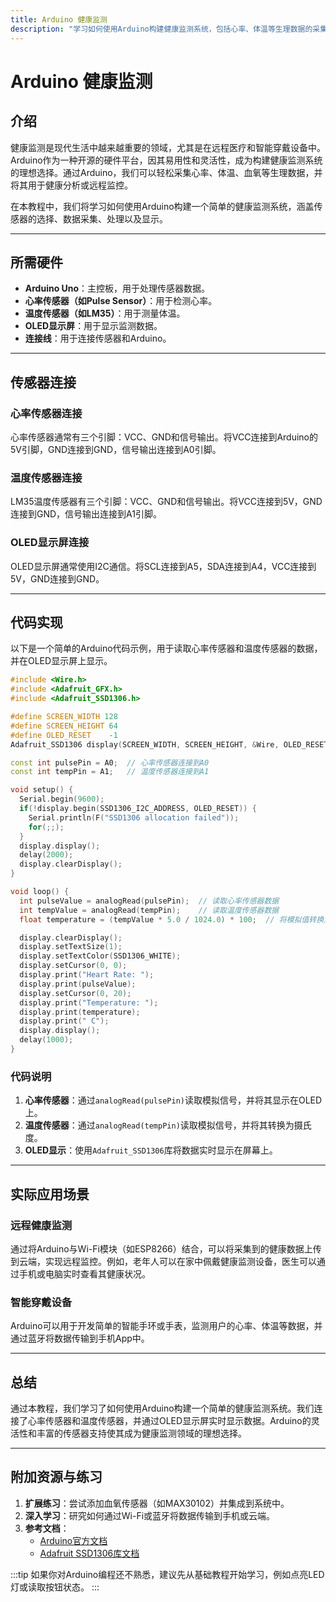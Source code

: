 ```yaml
---
title: Arduino 健康监测
description: "学习如何使用Arduino构建健康监测系统，包括心率、体温等生理数据的采集与处理。适合初学者入门。"
---
```


# Arduino 健康监测

## 介绍

健康监测是现代生活中越来越重要的领域，尤其是在远程医疗和智能穿戴设备中。Arduino作为一种开源的硬件平台，因其易用性和灵活性，成为构建健康监测系统的理想选择。通过Arduino，我们可以轻松采集心率、体温、血氧等生理数据，并将其用于健康分析或远程监控。

在本教程中，我们将学习如何使用Arduino构建一个简单的健康监测系统，涵盖传感器的选择、数据采集、处理以及显示。

---

## 所需硬件

- **Arduino Uno**：主控板，用于处理传感器数据。
- **心率传感器（如Pulse Sensor）**：用于检测心率。
- **温度传感器（如LM35）**：用于测量体温。
- **OLED显示屏**：用于显示监测数据。
- **连接线**：用于连接传感器和Arduino。

---

## 传感器连接

### 心率传感器连接
心率传感器通常有三个引脚：VCC、GND和信号输出。将VCC连接到Arduino的5V引脚，GND连接到GND，信号输出连接到A0引脚。

### 温度传感器连接
LM35温度传感器有三个引脚：VCC、GND和信号输出。将VCC连接到5V，GND连接到GND，信号输出连接到A1引脚。

### OLED显示屏连接
OLED显示屏通常使用I2C通信。将SCL连接到A5，SDA连接到A4，VCC连接到5V，GND连接到GND。

---

## 代码实现

以下是一个简单的Arduino代码示例，用于读取心率传感器和温度传感器的数据，并在OLED显示屏上显示。

```cpp
#include <Wire.h>
#include <Adafruit_GFX.h>
#include <Adafruit_SSD1306.h>

#define SCREEN_WIDTH 128
#define SCREEN_HEIGHT 64
#define OLED_RESET    -1
Adafruit_SSD1306 display(SCREEN_WIDTH, SCREEN_HEIGHT, &Wire, OLED_RESET);

const int pulsePin = A0;  // 心率传感器连接到A0
const int tempPin = A1;   // 温度传感器连接到A1

void setup() {
  Serial.begin(9600);
  if(!display.begin(SSD1306_I2C_ADDRESS, OLED_RESET)) {
    Serial.println(F("SSD1306 allocation failed"));
    for(;;);
  }
  display.display();
  delay(2000);
  display.clearDisplay();
}

void loop() {
  int pulseValue = analogRead(pulsePin);  // 读取心率传感器数据
  int tempValue = analogRead(tempPin);    // 读取温度传感器数据
  float temperature = (tempValue * 5.0 / 1024.0) * 100;  // 将模拟值转换为温度值

  display.clearDisplay();
  display.setTextSize(1);
  display.setTextColor(SSD1306_WHITE);
  display.setCursor(0, 0);
  display.print("Heart Rate: ");
  display.print(pulseValue);
  display.setCursor(0, 20);
  display.print("Temperature: ");
  display.print(temperature);
  display.print(" C");
  display.display();
  delay(1000);
}
```

### 代码说明
1. **心率传感器**：通过`analogRead(pulsePin)`读取模拟信号，并将其显示在OLED上。
2. **温度传感器**：通过`analogRead(tempPin)`读取模拟信号，并将其转换为摄氏度。
3. **OLED显示**：使用`Adafruit_SSD1306`库将数据实时显示在屏幕上。

---

## 实际应用场景

### 远程健康监测
通过将Arduino与Wi-Fi模块（如ESP8266）结合，可以将采集到的健康数据上传到云端，实现远程监控。例如，老年人可以在家中佩戴健康监测设备，医生可以通过手机或电脑实时查看其健康状况。

### 智能穿戴设备
Arduino可以用于开发简单的智能手环或手表，监测用户的心率、体温等数据，并通过蓝牙将数据传输到手机App中。

---

## 总结

通过本教程，我们学习了如何使用Arduino构建一个简单的健康监测系统。我们连接了心率传感器和温度传感器，并通过OLED显示屏实时显示数据。Arduino的灵活性和丰富的传感器支持使其成为健康监测领域的理想选择。

---

## 附加资源与练习

1. **扩展练习**：尝试添加血氧传感器（如MAX30102）并集成到系统中。
2. **深入学习**：研究如何通过Wi-Fi或蓝牙将数据传输到手机或云端。
3. **参考文档**：
   - [Arduino官方文档](https://www.arduino.cc/reference/en/)
   - [Adafruit SSD1306库文档](https://learn.adafruit.com/monochrome-oled-breakouts)

:::tip
如果你对Arduino编程还不熟悉，建议先从基础教程开始学习，例如点亮LED灯或读取按钮状态。
:::